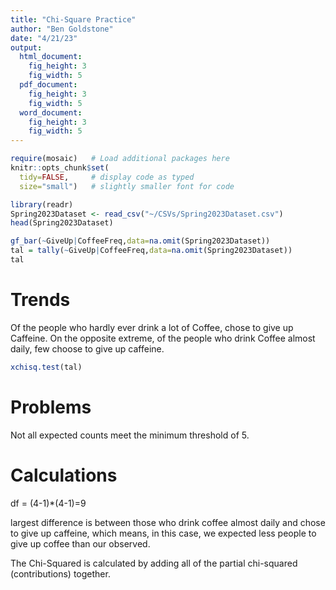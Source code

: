 ```yaml
---
title: "Chi-Square Practice"
author: "Ben Goldstone"
date: "4/21/23"
output: 
  html_document:
    fig_height: 3
    fig_width: 5
  pdf_document:
    fig_height: 3
    fig_width: 5
  word_document:
    fig_height: 3
    fig_width: 5
---
```


```r
require(mosaic)   # Load additional packages here 
knitr::opts_chunk$set(
  tidy=FALSE,     # display code as typed
  size="small")   # slightly smaller font for code
```


```r
library(readr)
Spring2023Dataset <- read_csv("~/CSVs/Spring2023Dataset.csv")
head(Spring2023Dataset)
```

```r
gf_bar(~GiveUp|CoffeeFreq,data=na.omit(Spring2023Dataset))
tal = tally(~GiveUp|CoffeeFreq,data=na.omit(Spring2023Dataset))
tal
```
# Trends
Of the people who hardly ever drink a lot of Coffee, chose to give up Caffeine. On the opposite extreme, of the people who drink Coffee almost daily, few choose to give up caffeine.

```r
xchisq.test(tal)
```
# Problems
Not all expected counts meet the minimum threshold of 5.

# Calculations
df = (4-1)*(4-1)=9


largest difference is between those who drink coffee almost daily and chose to give up caffeine, which means, in this case, we expected less people to give up coffee than our observed.


The Chi-Squared is calculated by adding all of the partial chi-squared (contributions) together.



